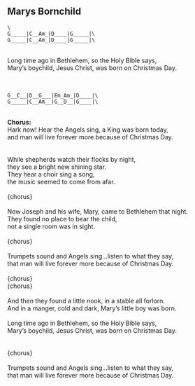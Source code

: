 ## Marys Bornchild
```
\
G_____|C__Am_|D____|G_____|\
G_____|C__Am_|D____|G_____|\
```
\
Long time ago in Bethlehem, so the Holy Bible says,  \
Mary's boychild, Jesus Christ, was born on Christmas Day. \
\
\
```
G__C__|D__G___|Em_Am_|D____|\
G_____|C__Am__|G__D__|G____|\
```
\
**Chorus:**\
Hark now! Hear the Angels sing, a King was born today, \
and man will live forever more because of Christmas Day. \
\
\
While shepherds watch their flocks by night, \
they see a bright new shining star. \
They hear a choir sing a song,  \
the music seemed to come from afar.  \
  \
{chorus} \
\
Now Joseph and his wife, Mary, came to Bethlehem that night. \
They found no place to bear the child,  \
not a single room was in sight.      \
  \
{chorus}\
\
Trumpets sound and Angels sing...listen to what they say, \
that man will live forever more because of Christmas Day. \
\
{chorus}\
{chorus}\
  \
And then they found a little nook, in a stable all forlorn. \
And in a manger, cold and dark, Mary's little boy was born.\
\
Long time ago in Bethlehem, so the Holy Bible says,  \
Mary's boychild, Jesus Christ, was born on Christmas Day. \
\
  \
{chorus}\
\
Trumpets sound and Angels sing...listen to what they say, \
that man will live forever more because of Christmas Day.\

